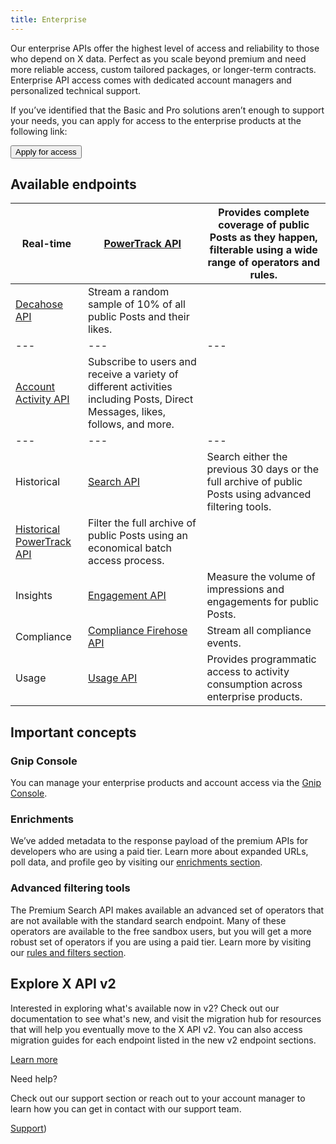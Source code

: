 ```yaml
---
title: Enterprise
---
```




Our enterprise APIs offer the highest level of access and reliability to those who depend on X data. Perfect as you scale beyond premium and need more reliable access, custom tailored packages, or longer-term contracts. Enterprise API access comes with dedicated account managers and personalized technical support.

If you’ve identified that the Basic and Pro solutions aren’t enough to support your needs, you can apply for access to the enterprise products at the following link:

<Button href="https://developer.twitter.com/en/products/twitter-api/enterprise/enterprise-api-interest-form">
  Apply for access
</Button>

## Available endpoints

| Real-time | [PowerTrack API](/x-api/enterprise-gnip-2.0/powertrack-api) | Provides complete coverage of public Posts as they happen, filterable using a wide range of operators and rules. |
| --- | --- | --- |
| [Decahose API](/x-api/enterprise-gnip-2.0/fundamentals/deachose-APi) | Stream a random sample of 10% of all public Posts and their likes. |
| --- | --- | --- |
| [Account Activity API](/x-api/enterprise-gnip-2.0/fundamentals/account-activity) | Subscribe to users and receive a variety of different activities including Posts, Direct Messages, likes, follows, and more. |
| --- | --- | --- |
| Historical | [Search API](/x-api/enterprise-gnip-2.0/fundamentals/search-api) | Search either the previous 30 days or the full archive of public Posts using advanced filtering tools. |
| [Historical PowerTrack API](https://developer.x.com/en/docs/x-api/enterprise/historical-powertrack-api) | Filter the full archive of public Posts using an economical batch access process. |
| Insights | [Engagement API](/x-api/enterprise-gnip-2.0/fundamentals/engagement-API) | Measure the volume of impressions and engagements for public Posts. |
| Compliance | [Compliance Firehose API](/x-api/enterprise-gnip-2.0/fundamentals/firehouse) | Stream all compliance events. |
| Usage | [Usage API](/x-api/enterprise-gnip-2.0/fundamentals/usage) | Provides programmatic access to activity consumption across enterprise products. |

## Important concepts

### Gnip Console

You can manage your enterprise products and account access via the [Gnip Console](/x-api/enterprise-gnip-2.0/fundamentals/overview). 


### Enrichments

We’ve added metadata to the response payload of the premium APIs for developers who are using a paid tier. Learn more about expanded URLs, poll data, and profile geo by visiting our [enrichments section](/x-api/enterprise-gnip-2.0/fundamentals/data-enrichments).
 

### Advanced filtering tools

The Premium Search API makes available an advanced set of operators that are not available with the standard search endpoint. Many of these operators are available to the free sandbox users, but you will get a more robust set of operators if you are using a paid tier. Learn more by visiting our [rules and filters section](/x-api/enterprise-gnip-2.0/fundamentals/rules-filtering#getting-started-with-enterprise-rules-and-queries).

## Explore X API v2

Interested in exploring what's available now in v2? Check out our documentation to see what's new, and visit the migration hub for resources that will help you eventually move to the X API v2. You can also access migration guides for each endpoint listed in the new v2 endpoint sections.

[Learn more](/x-api/migrate/overview)

Need help?

Check out our support section or reach out to your account manager to learn how you can get in contact with our support team.

[Support](https://developer.x.com/en/support/x-api))
